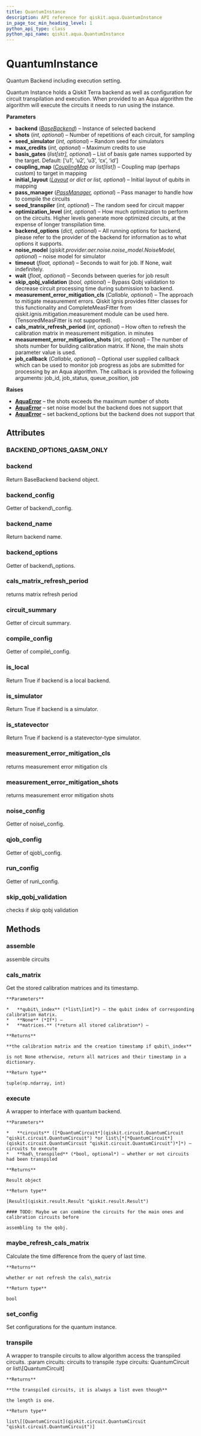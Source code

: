 ```yaml
---
title: QuantumInstance
description: API reference for qiskit.aqua.QuantumInstance
in_page_toc_min_heading_level: 1
python_api_type: class
python_api_name: qiskit.aqua.QuantumInstance
---
```


# QuantumInstance

<Class id="qiskit.aqua.QuantumInstance" github="https://github.com/qiskit-community/qiskit-aqua/tree/stable/0.7/qiskit/aqua/quantum_instance.py" signature="QuantumInstance(backend, shots=1024, seed_simulator=None, max_credits=10, basis_gates=None, coupling_map=None, initial_layout=None, pass_manager=None, seed_transpiler=None, optimization_level=None, backend_options=None, noise_model=None, timeout=None, wait=5, skip_qobj_validation=True, measurement_error_mitigation_cls=None, cals_matrix_refresh_period=30, measurement_error_mitigation_shots=None, job_callback=None)">
  Quantum Backend including execution setting.

  Quantum Instance holds a Qiskit Terra backend as well as configuration for circuit transpilation and execution. When provided to an Aqua algorithm the algorithm will execute the circuits it needs to run using the instance.

  **Parameters**

  *   **backend** ([*BaseBackend*](qiskit.providers.BaseBackend "qiskit.providers.BaseBackend")) – Instance of selected backend
  *   **shots** (*int, optional*) – Number of repetitions of each circuit, for sampling
  *   **seed\_simulator** (*int, optional*) – Random seed for simulators
  *   **max\_credits** (*int, optional*) – Maximum credits to use
  *   **basis\_gates** (*list\[str], optional*) – List of basis gate names supported by the target. Default: \[‘u1’, ‘u2’, ‘u3’, ‘cx’, ‘id’]
  *   **coupling\_map** ([*CouplingMap*](qiskit.transpiler.CouplingMap "qiskit.transpiler.CouplingMap") *or list\[list]*) – Coupling map (perhaps custom) to target in mapping
  *   **initial\_layout** ([*Layout*](qiskit.transpiler.Layout "qiskit.transpiler.Layout") *or dict or list, optional*) – Initial layout of qubits in mapping
  *   **pass\_manager** ([*PassManager*](qiskit.transpiler.PassManager "qiskit.transpiler.PassManager")*, optional*) – Pass manager to handle how to compile the circuits
  *   **seed\_transpiler** (*int, optional*) – The random seed for circuit mapper
  *   **optimization\_level** (*int, optional*) – How much optimization to perform on the circuits. Higher levels generate more optimized circuits, at the expense of longer transpilation time.
  *   **backend\_options** (*dict, optional*) – All running options for backend, please refer to the provider of the backend for information as to what options it supports.
  *   **noise\_model** (*qiskit.provider.aer.noise.noise\_model.NoiseModel, optional*) – noise model for simulator
  *   **timeout** (*float, optional*) – Seconds to wait for job. If None, wait indefinitely.
  *   **wait** (*float, optional*) – Seconds between queries for job result
  *   **skip\_qobj\_validation** (*bool, optional*) – Bypass Qobj validation to decrease circuit processing time during submission to backend.
  *   **measurement\_error\_mitigation\_cls** (*Callable, optional*) – The approach to mitigate measurement errors. Qiskit Ignis provides fitter classes for this functionality and CompleteMeasFitter from qiskit.ignis.mitigation.measurement module can be used here. (TensoredMeasFitter is not supported).
  *   **cals\_matrix\_refresh\_period** (*int, optional*) – How often to refresh the calibration matrix in measurement mitigation. in minutes
  *   **measurement\_error\_mitigation\_shots** (*int, optional*) – The number of shots number for building calibration matrix. If None, the main shots parameter value is used.
  *   **job\_callback** (*Callable, optional*) – Optional user supplied callback which can be used to monitor job progress as jobs are submitted for processing by an Aqua algorithm. The callback is provided the following arguments: job\_id, job\_status, queue\_position, job

  **Raises**

  *   [**AquaError**](qiskit.aqua.AquaError "qiskit.aqua.AquaError") – the shots exceeds the maximum number of shots
  *   [**AquaError**](qiskit.aqua.AquaError "qiskit.aqua.AquaError") – set noise model but the backend does not support that
  *   [**AquaError**](qiskit.aqua.AquaError "qiskit.aqua.AquaError") – set backend\_options but the backend does not support that

  ## Attributes

  ### BACKEND\_OPTIONS\_QASM\_ONLY

  <Attribute id="qiskit.aqua.QuantumInstance.BACKEND_OPTIONS_QASM_ONLY" signature="= ['statevector_sample_measure_opt', 'max_parallel_shots']" />

  ### backend

  <Attribute id="qiskit.aqua.QuantumInstance.backend" name="backend">
    Return BaseBackend backend object.
  </Attribute>

  ### backend\_config

  <Attribute id="qiskit.aqua.QuantumInstance.backend_config" name="backend_config">
    Getter of backend\_config.
  </Attribute>

  ### backend\_name

  <Attribute id="qiskit.aqua.QuantumInstance.backend_name" name="backend_name">
    Return backend name.
  </Attribute>

  ### backend\_options

  <Attribute id="qiskit.aqua.QuantumInstance.backend_options" name="backend_options">
    Getter of backend\_options.
  </Attribute>

  ### cals\_matrix\_refresh\_period

  <Attribute id="qiskit.aqua.QuantumInstance.cals_matrix_refresh_period" name="cals_matrix_refresh_period">
    returns matrix refresh period
  </Attribute>

  ### circuit\_summary

  <Attribute id="qiskit.aqua.QuantumInstance.circuit_summary" name="circuit_summary">
    Getter of circuit summary.
  </Attribute>

  ### compile\_config

  <Attribute id="qiskit.aqua.QuantumInstance.compile_config" name="compile_config">
    Getter of compile\_config.
  </Attribute>

  ### is\_local

  <Attribute id="qiskit.aqua.QuantumInstance.is_local" name="is_local">
    Return True if backend is a local backend.
  </Attribute>

  ### is\_simulator

  <Attribute id="qiskit.aqua.QuantumInstance.is_simulator" name="is_simulator">
    Return True if backend is a simulator.
  </Attribute>

  ### is\_statevector

  <Attribute id="qiskit.aqua.QuantumInstance.is_statevector" name="is_statevector">
    Return True if backend is a statevector-type simulator.
  </Attribute>

  ### measurement\_error\_mitigation\_cls

  <Attribute id="qiskit.aqua.QuantumInstance.measurement_error_mitigation_cls" name="measurement_error_mitigation_cls">
    returns measurement error mitigation cls
  </Attribute>

  ### measurement\_error\_mitigation\_shots

  <Attribute id="qiskit.aqua.QuantumInstance.measurement_error_mitigation_shots" name="measurement_error_mitigation_shots">
    returns measurement error mitigation shots
  </Attribute>

  ### noise\_config

  <Attribute id="qiskit.aqua.QuantumInstance.noise_config" name="noise_config">
    Getter of noise\_config.
  </Attribute>

  ### qjob\_config

  <Attribute id="qiskit.aqua.QuantumInstance.qjob_config" name="qjob_config">
    Getter of qjob\_config.
  </Attribute>

  ### run\_config

  <Attribute id="qiskit.aqua.QuantumInstance.run_config" name="run_config">
    Getter of run\_config.
  </Attribute>

  ### skip\_qobj\_validation

  <Attribute id="qiskit.aqua.QuantumInstance.skip_qobj_validation" name="skip_qobj_validation">
    checks if skip qobj validation
  </Attribute>

  ## Methods

  ### assemble

  <Function id="qiskit.aqua.QuantumInstance.assemble" name="assemble" signature="QuantumInstance.assemble(circuits)">
    assemble circuits
  </Function>

  ### cals\_matrix

  <Function id="qiskit.aqua.QuantumInstance.cals_matrix" name="cals_matrix" signature="QuantumInstance.cals_matrix(qubit_index=None)">
    Get the stored calibration matrices and its timestamp.

    **Parameters**

    *   **qubit\_index** (*list\[int]*) – the qubit index of corresponding calibration matrix.
    *   **None** (*If*) –
    *   **matrices.** (*return all stored calibration*) –

    **Returns**

    **the calibration matrix and the creation timestamp if qubit\_index**

    is not None otherwise, return all matrices and their timestamp in a dictionary.

    **Return type**

    tuple(np.ndarray, int)
  </Function>

  ### execute

  <Function id="qiskit.aqua.QuantumInstance.execute" name="execute" signature="QuantumInstance.execute(circuits, had_transpiled=False)">
    A wrapper to interface with quantum backend.

    **Parameters**

    *   **circuits** ([*QuantumCircuit*](qiskit.circuit.QuantumCircuit "qiskit.circuit.QuantumCircuit") *or list\[*[*QuantumCircuit*](qiskit.circuit.QuantumCircuit "qiskit.circuit.QuantumCircuit")*]*) – circuits to execute
    *   **had\_transpiled** (*bool, optional*) – whether or not circuits had been transpiled

    **Returns**

    Result object

    **Return type**

    [Result](qiskit.result.Result "qiskit.result.Result")

    #### TODO: Maybe we can combine the circuits for the main ones and calibration circuits before

    assembling to the qobj.
  </Function>

  ### maybe\_refresh\_cals\_matrix

  <Function id="qiskit.aqua.QuantumInstance.maybe_refresh_cals_matrix" name="maybe_refresh_cals_matrix" signature="QuantumInstance.maybe_refresh_cals_matrix(timestamp=None)">
    Calculate the time difference from the query of last time.

    **Returns**

    whether or not refresh the cals\_matrix

    **Return type**

    bool
  </Function>

  ### set\_config

  <Function id="qiskit.aqua.QuantumInstance.set_config" name="set_config" signature="QuantumInstance.set_config(**kwargs)">
    Set configurations for the quantum instance.
  </Function>

  ### transpile

  <Function id="qiskit.aqua.QuantumInstance.transpile" name="transpile" signature="QuantumInstance.transpile(circuits)">
    A wrapper to transpile circuits to allow algorithm access the transpiled circuits. :param circuits: circuits to transpile :type circuits: QuantumCircuit or list\[QuantumCircuit]

    **Returns**

    **the transpiled circuits, it is always a list even though**

    the length is one.

    **Return type**

    list\[[QuantumCircuit](qiskit.circuit.QuantumCircuit "qiskit.circuit.QuantumCircuit")]
  </Function>
</Class>

